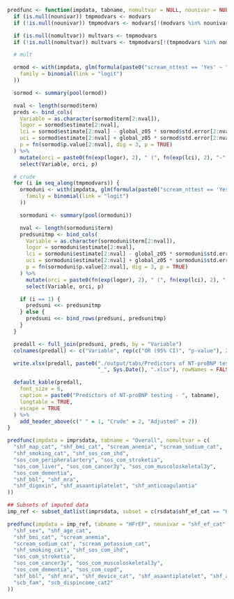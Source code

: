 ```r

predfunc <- function(impdata, tabname, nomultvar = NULL, nounivar = NULL) {
  if (is.null(nounivar)) tmpmodvars <- modvars
  if (!is.null(nounivar)) tmpmodvars <- modvars[!(modvars %in% nounivar)]

  if (is.null(nomultvar)) multvars <- tmpmodvars
  if (!is.null(nomultvar)) multvars <- tmpmodvars[!(tmpmodvars %in% nomultvar)]

  # mult

  ormod <- with(impdata, glm(formula(paste0("scream_nttest == 'Yes' ~ ", paste(multvars, collapse = " + "))),
    family = binomial(link = "logit")
  ))

  sormod <- summary(pool(ormod))

  nval <- length(sormod$term)
  preds <- bind_cols(
    Variable = as.character(sormod$term[2:nval]),
    logor = sormod$estimate[2:nval],
    lci = sormod$estimate[2:nval] - global_z05 * sormod$std.error[2:nval],
    uci = sormod$estimate[2:nval] + global_z05 * sormod$std.error[2:nval],
    p = fn(sormod$p.value[2:nval], dig = 3, p = TRUE)
  ) %>%
    mutate(orci = paste0(fn(exp(logor), 2), " (", fn(exp(lci), 2), "-", fn(exp(uci), 2), ")")) %>%
    select(Variable, orci, p)

  # crude
  for (i in seq_along(tmpmodvars)) {
    ormoduni <- with(impdata, glm(formula(paste0("scream_nttest == 'Yes' ~ ", tmpmodvars[i])),
      family = binomial(link = "logit")
    ))

    sormoduni <- summary(pool(ormoduni))

    nval <- length(sormoduni$term)
    predsunitmp <- bind_cols(
      Variable = as.character(sormoduni$term[2:nval]),
      logor = sormoduni$estimate[2:nval],
      lci = sormoduni$estimate[2:nval] - global_z05 * sormoduni$std.error[2:nval],
      uci = sormoduni$estimate[2:nval] + global_z05 * sormoduni$std.error[2:nval],
      p = fn(sormoduni$p.value[2:nval], dig = 3, p = TRUE)
    ) %>%
      mutate(orci = paste0(fn(exp(logor), 2), " (", fn(exp(lci), 2), "-", fn(exp(uci), 2), ")")) %>%
      select(Variable, orci, p)

    if (i == 1) {
      predsuni <<- predsunitmp
    } else {
      predsuni <<- bind_rows(predsuni, predsunitmp)
    }
  }

  predall <- full_join(predsuni, preds, by = "Variable")
  colnames(predall) <- c("Variable", rep(c("OR (95% CI)", "p-value"), 2))

  write.xlsx(predall, paste0("./output/tabs/Predictors of NT-proBNP testing - ", tabname, 
                             "_", Sys.Date(), ".xlsx"), rowNames = FALSE, overwrite = TRUE)

  default_kable(predall,
    font_size = 6,
    caption = paste0("Predictors of NT-proBNP testing - ", tabname),
    longtable = TRUE,
    escape = TRUE
  ) %>%
    add_header_above(c(" " = 1, "Crude" = 2, "Adjusted" = 2))
}
```

```r
predfunc(impdata = imprsdata, tabname = "Overall", nomultvar = c(
  "shf_map_cat", "shf_bmi_cat", "scream_anemia", "scream_sodium_cat", 
  "shf_smoking_cat", "shf_sos_com_ihd",
  "sos_com_peripheralartery", "sos_com_stroketia",
  "sos_com_liver", "sos_com_cancer3y", "sos_com_muscoloskeletal3y",
  "sos_com_dementia",
  "shf_bbl", "shf_mra",
  "shf_digoxin", "shf_asaantiplatelet", "shf_anticoagulantia"
))
```

\clearpage

```r
## Subsets of imputed data
imp_ref <- subset_datlist(imprsdata, subset = c(rsdata$shf_ef_cat == "HFrEF"))

predfunc(impdata = imp_ref, tabname = "HFrEF", nounivar = "shf_ef_cat", nomultvar = c(
  "shf_sex", "shf_age_cat",
  "shf_bmi_cat", "scream_anemia",
  "scream_sodium_cat", "scream_potassium_cat",
  "shf_smoking_cat", "shf_sos_com_ihd",
  "sos_com_stroketia",
  "sos_com_cancer3y", "sos_com_muscoloskeletal3y",
  "sos_com_dementia", "sos_com_copd",
  "shf_bbl", "shf_mra", "shf_device_cat", "shf_asaantiplatelet", "shf_anticoagulantia",
  "scb_fam", "scb_dispincome_cat2"
))
```

